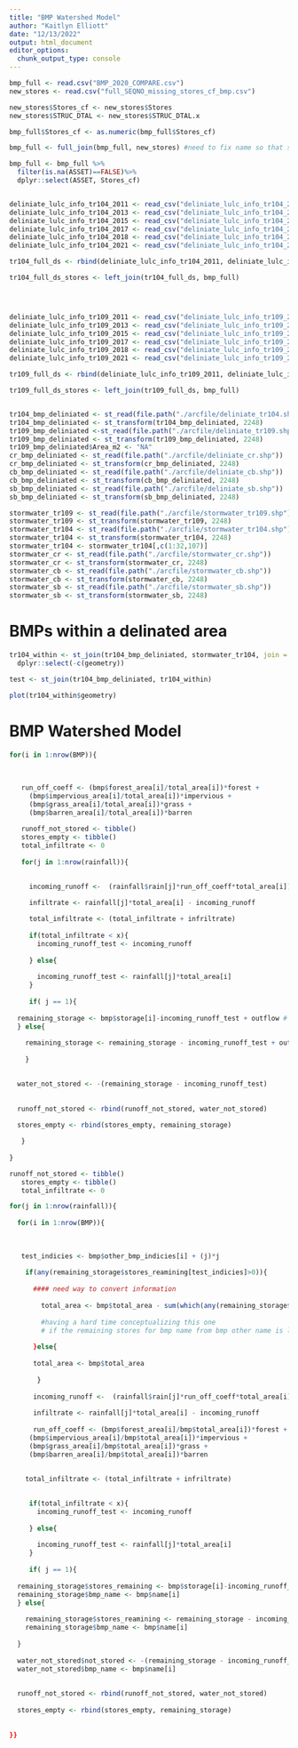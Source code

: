 ```yaml
---
title: "BMP Watershed Model"
author: "Kaitlyn Elliott"
date: "12/13/2022"
output: html_document
editor_options: 
  chunk_output_type: console
---
```



```r
bmp_full <- read.csv("BMP_2020_COMPARE.csv")
new_stores <- read.csv("full_SEQNO_missing_stores_cf_bmp.csv")

new_stores$Stores_cf <- new_stores$Stores
new_stores$STRUC_DTAL <- new_stores$STRUC_DTAL.x

bmp_full$Stores_cf <- as.numeric(bmp_full$Stores_cf)

bmp_full <- full_join(bmp_full, new_stores) #need to fix name so that structural detail matches too 

bmp_full <- bmp_full %>%
  filter(is.na(ASSET)==FALSE)%>%
  dplyr::select(ASSET, Stores_cf)


deliniate_lulc_info_tr104_2011 <- read_csv("deliniate_lulc_info_tr104_2011.csv")
deliniate_lulc_info_tr104_2013 <- read_csv("deliniate_lulc_info_tr104_2013.csv")
deliniate_lulc_info_tr104_2015 <- read_csv("deliniate_lulc_info_tr104_2015.csv")
deliniate_lulc_info_tr104_2017 <- read_csv("deliniate_lulc_info_tr104_2017.csv")
deliniate_lulc_info_tr104_2018 <- read_csv("deliniate_lulc_info_tr104_2018.csv")
deliniate_lulc_info_tr104_2021 <- read_csv("deliniate_lulc_info_tr104_2021.csv")

tr104_full_ds <- rbind(deliniate_lulc_info_tr104_2011, deliniate_lulc_info_tr104_2013, deliniate_lulc_info_tr104_2015, deliniate_lulc_info_tr104_2017, deliniate_lulc_info_tr104_2018, deliniate_lulc_info_tr104_2021)

tr104_full_ds_stores <- left_join(tr104_full_ds, bmp_full)




deliniate_lulc_info_tr109_2011 <- read_csv("deliniate_lulc_info_tr109_2011.csv")
deliniate_lulc_info_tr109_2013 <- read_csv("deliniate_lulc_info_tr109_2013.csv")
deliniate_lulc_info_tr109_2015 <- read_csv("deliniate_lulc_info_tr109_2015.csv")
deliniate_lulc_info_tr109_2017 <- read_csv("deliniate_lulc_info_tr109_2017.csv")
deliniate_lulc_info_tr109_2018 <- read_csv("deliniate_lulc_info_tr109_2018.csv")
deliniate_lulc_info_tr109_2021 <- read_csv("deliniate_lulc_info_tr109_2021.csv")

tr109_full_ds <- rbind(deliniate_lulc_info_tr109_2011, deliniate_lulc_info_tr109_2013, deliniate_lulc_info_tr109_2015, deliniate_lulc_info_tr109_2017, deliniate_lulc_info_tr109_2018, deliniate_lulc_info_tr109_2021)

tr109_full_ds_stores <- left_join(tr109_full_ds, bmp_full)


tr104_bmp_deliniated <- st_read(file.path("./arcfile/deliniate_tr104.shp"))
tr104_bmp_deliniated <- st_transform(tr104_bmp_deliniated, 2248)
tr109_bmp_deliniated <-st_read(file.path("./arcfile/deliniate_tr109.shp"))
tr109_bmp_deliniated <- st_transform(tr109_bmp_deliniated, 2248)
tr109_bmp_deliniated$Area_m2 <- "NA"
cr_bmp_deliniated <- st_read(file.path("./arcfile/deliniate_cr.shp"))
cr_bmp_deliniated <- st_transform(cr_bmp_deliniated, 2248)
cb_bmp_deliniated <- st_read(file.path("./arcfile/deliniate_cb.shp"))
cb_bmp_deliniated <- st_transform(cb_bmp_deliniated, 2248)
sb_bmp_deliniated <- st_read(file.path("./arcfile/deliniate_sb.shp"))
sb_bmp_deliniated <- st_transform(sb_bmp_deliniated, 2248)

stormwater_tr109 <- st_read(file.path("./arcfile/stormwater_tr109.shp"))
stormwater_tr109 <- st_transform(stormwater_tr109, 2248) 
stormwater_tr104 <- st_read(file.path("./arcfile/stormwater_tr104.shp")) 
stormwater_tr104 <- st_transform(stormwater_tr104, 2248)
stormwater_tr104 <- stormwater_tr104[,c(1:32,107)]
stormwater_cr <- st_read(file.path("./arcfile/stormwater_cr.shp")) 
stormwater_cr <- st_transform(stormwater_cr, 2248)
stormwater_cb <- st_read(file.path("./arcfile/stormwater_cb.shp")) 
stormwater_cb <- st_transform(stormwater_cb, 2248)
stormwater_sb <- st_read(file.path("./arcfile/stormwater_sb.shp")) 
stormwater_sb <- st_transform(stormwater_sb, 2248)


```

# BMPs within a delinated area

```r

tr104_within <- st_join(tr104_bmp_deliniated, stormwater_tr104, join = st_contains)%>%
  dplyr::select(-c(geometry))

test <- st_join(tr104_bmp_deliniated, tr104_within)

plot(tr104_within$geometry)

```

# BMP Watershed Model


```r



for(i in 1:nrow(BMP)){
  
  
  
   run_off_coeff <- (bmp$forest_area[i]/total_area[i])*forest + 
     (bmp$impervious_area[i]/total_area[i])*impervious + 
     (bmp$grass_area[i]/total_area[i])*grass + 
     (bmp$barren_area[i]/total_area[i])*barren
   
   runoff_not_stored <- tibble()
   stores_empty <- tibble()
   total_infiltrate <- 0
  
   for(j in 1:nrow(rainfall)){
     

     incoming_runoff <-  (rainfall$rain[j]*run_off_coeff*total_area[i])/1728 #inches cubed to feet cubed

     infiltrate <- rainfall[j]*total_area[i] - incoming_runoff
     
     total_infiltrate <- (total_infiltrate + infriltrate)
 
     if(total_infiltrate < x){
       incoming_runoff_test <- incoming_runoff
       
     } else{
       
       incoming_runoff_test <- rainfall[j]*total_area[i]
     }
     
     if( j == 1){
  
  remaining_storage <- bmp$storage[i]-incoming_runoff_test + outflow # storage is is cubic feet
  } else{
    
    remaining_storage <- remaining_storage - incoming_runoff_test + outflow
    
    }
  

  water_not_stored <- -(remaining_storage - incoming_runoff_test)
  
  
  runoff_not_stored <- rbind(runoff_not_stored, water_not_stored)
  
  stores_empty <- rbind(stores_empty, remaining_storage)

   } 
   
}
```


```r

runoff_not_stored <- tibble()
   stores_empty <- tibble()
   total_infiltrate <- 0

for(j in 1:nrow(rainfall)){
  
  for(i in 1:nrow(BMP)){
    
  
   
   test_indicies <- bmp$other_bmp_indicies[i] + (j)*j
    
    if(any(remaining_storage$stores_reamining[test_indicies]>0)){
      
      #### need way to convert information
        
        total_area <- bmp$total_area - sum(which(any(remaining_storage$stores_reamining[test_indicies]>0)*)
        
        #having a hard time conceptualizing this one
        # if the remaining stores for bmp name from bmp other name is less than greater than 0 at  use area_2
        
      }else{
        
      total_area <- bmp$total_area
     
       }
   
      incoming_runoff <-  (rainfall$rain[j]*run_off_coeff*total_area[i])/1728 #inches cubed to feet cubed
        
      infiltrate <- rainfall[j]*total_area[i] - incoming_runoff
      
      run_off_coeff <- (bmp$forest_area[i]/bmp$total_area[i])*forest + 
     (bmp$impervious_area[i]/bmp$total_area[i])*impervious + 
     (bmp$grass_area[i]/bmp$total_area[i])*grass + 
     (bmp$barren_area[i]/bmp$total_area[i])*barren
     
     
    total_infiltrate <- (total_infiltrate + infriltrate)

    
     if(total_infiltrate < x){
       incoming_runoff_test <- incoming_runoff
       
     } else{
       
       incoming_runoff_test <- rainfall[j]*total_area[i]
     }
     
     if( j == 1){
  
  remaining_storage$stores_remaining <- bmp$storage[i]-incoming_runoff_test + outflow # storage is is cubic feet
  remaining_storage$bmp_name <- bmp$name[i] 
  } else{
    
    remaining_storage$stores_reamining <- remaining_storage - incoming_runoff_test + outflow
    remaining_storage$bmp_name <- bmp$name[i]
    
  }
    
  water_not_stored$not_stored <- -(remaining_storage - incoming_runoff_test)
  water_not_stored$bmp_name <- bmp$name[i]
  
  
  runoff_not_stored <- rbind(runoff_not_stored, water_not_stored)
  
  stores_empty <- rbind(stores_empty, remaining_storage)
    
    
}}
```